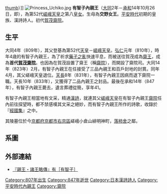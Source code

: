 [[file:Grave_of_Uchiko_naishinno.jpg|thumb]]）]]
[[File:Princess_Uchiko.jpg|thumb]]
{{japanese|japanese=有智子内親王|kana=うちこないしんのう|romaji=Uchiko Naishinnō}}
'''有智子內親王'''（[[大同_(日本)|大同]]2年－[[承和_(日本)|承和]]14年10月26日，即{{bd|807年||847年|12月7日|Uchiko Naishinnou}}），為第52代[[嵯峨天皇|嵯峨天皇]]之第八[[皇女|皇女]]。生母為'''交野女王'''。[[平安時代|平安時代]]初期的皇族、漢詩詩人。初代[[賀茂齋院|賀茂齋院]]。 

==生平==
大同4年（809年），其父登基為第52代[[天皇|天皇]]－[[嵯峨天皇|嵯峨天皇]]。[[弘仁|弘仁]]元年（810年），時年4歳的有智子內親王，為了祈求[[藥子之亂|藥子之亂]]快速平息，而被送往賀茂成為[[齋王|齋王]]，成為'''首代[[齋院|賀茂齋院]]'''。也因為在賀茂設置了齋王（稱[[齋院|齋院]]），而開設了齋院司。大同14年（823年）2月，有智子內親王在任接受了三品內親王和百戶封地的封賞。同年4月，其父嵯峨天皇退位。[[天長|天長]]8年（831年），有智子內親王因病而退下齋院一職。天長10年（833年），又獲得了二品內親王之封品。最後在承和14年（847年），有智子內親王薨去，遺言葬禮從簡，享年41。

有智子內親王相當地有文采，精通[[漢詩|漢詩]]，就連其父[[嵯峨天皇|嵯峨天皇]]在有智子內親王[[齋院|齋院]]任內前往探望時，都不禁感嘆其文采之絕妙，而有智子內親王所作的詩歌，收錄於『[[經國集|經國集]]』之中。

其陵墓位於今[[京都府|京都府]][[京都市|京都市]][[右京區|右京區]]嵯峨小倉山緋明神町，[[落柿舍|落柿舍]]之鄰。

==系圖==
{{皇室平安初期}}

==外部連結==
*[https://web.archive.org/web/20131213145136/http://www.geocities.jp/ahmadjan_aqsaqal/ssr/0a2/ai220001.html 『親王・諸王略傳』有［有智子］]

{{齋院|初代:810-832}}

{{DEFAULTSORT:Uchiko Naishinnou}}
[[Category:807年出生|Category:807年出生]]
[[Category:847年逝世|Category:847年逝世]]
[[Category:日本漢詩詩人|Category:日本漢詩詩人]]
[[Category:平安時代內親王|Category:平安時代內親王]]
[[Category:齋院|Category:齋院]]